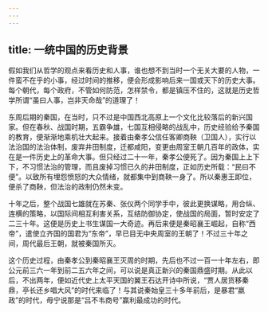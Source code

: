 ```yaml
---
---
---
```

title: 一统中国的历史背景
---




假如我们从哲学的观点来看历史和人事，谁也想不到当时一个无关大要的人物，一件蛮不在乎的小事，经过时间的推移，便会形成影响后来一国或天下的历史大事。每个朝代，每个政府，不管如何防范，怎样禁令，都是镇压不住的，这就是历史哲学所谓“虽曰人事，岂非天命哉”的道理了！

东周后期的秦国，在当时，只不过是中国西北高原上一个文化比较落后的新兴国家。但在春秋、战国时期，五霸争雄，七国互相侵略的战乱中，历史经验给予秦国的教育，便渐渐地乘机壮大起来。接着由秦孝公信任客卿商鞅（卫国人），实行以法治国的法治体制，废弃井田制度，迁都咸阳，变更由周室王朝几百年的政体，实在是一件历史上的革命大事。但只经过二十一年，秦孝公便死了。因为秦国上上下下，不习惯法治的管理，而且废掉习惯已久的井田制度，正如历史所载：“民曰不便”。以致所有埋怨愤怒的大众情绪，就都集中到商鞅一身了。所以秦惠王即位，便杀了商鞅，但法治的政制仍然未变。

十年之后，整个战国七雄就在苏秦、张仪两个同学手中，彼此更换谋略，用合纵、连横的策略，以国际间相互利害关系，互结防御协定，使战国的局面，暂时安定了二三十年。这便是历史上书生谋国一大奇迹。再后来便是秦昭襄王崛起，自称“西帝”，遣使立齐国的国君为“东帝”，早已目无中央周室的王朝了！不过三十年之间，周代最后王朝，就被秦国所灭。

这个历史过程，由秦孝公到秦昭襄王灭周的时期，先后也不过一百一十年左右，即公元前三六一年到前二五六年之间，可以说是真正新兴的秦国鼎盛时期。从此以后，不出两年，便如近代史上太平天国的翼王石达开诗中所说，“贾人居货移秦鼎，亭长还乡唱大风”的时代来临了！与其说秦始皇三十多年前后，是暴君“嬴政”的时代，毋宁说那是“吕不韦商号”赢利最成功的时代。